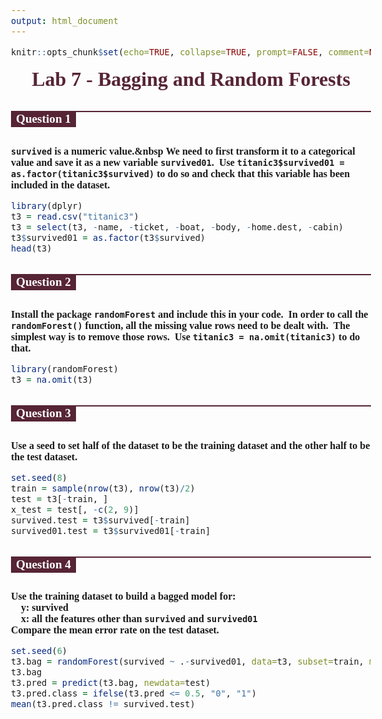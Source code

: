 ```yaml
---
output: html_document
---
```

<style>
html {
  font-family: Georgia;
  font-size: inherit;
}
body {
  font-family: inherit;
  font-size: inherit;
  font-variant-numeric: lining-nums;
}
h1 {
  font-size: 2rem;
  font-weight: bold;
  color: #562435;
  text-align: center;
  margin: 1rem 0;
}
h2 {
  font-size: 1.2rem;
  font-weight: bold;
  color: #562435;
  margin-top: 2rem;
  border-top: 2px solid #562435;
  padding-bottom: 1rem;
}
h2 span {
  background-color: #562435;
  color: white;
  padding: 0 0.5rem 0.2rem;
}
div.question {
  font-weight: bold;
  margin-bottom: 1rem;
}
</style>

```r
knitr::opts_chunk$set(echo=TRUE, collapse=TRUE, prompt=FALSE, comment=NA, fig.align="center")
```

<h1>Lab 7 - Bagging and Random Forests</h1>

<h2><span>Question 1</span></h2>

<div class="question">`survived` is a numeric value.&nbsp&nbsp;We need to first transform it to a categorical value and save it as a new variable `survived01`.&nbsp;&nbsp;Use `titanic3$survived01 = as.factor(titanic3$survived)` to do so and check that this variable has been included in the dataset.</div>

```r
library(dplyr)
t3 = read.csv("titanic3")
t3 = select(t3, -name, -ticket, -boat, -body, -home.dest, -cabin)
t3$survived01 = as.factor(t3$survived)
head(t3)
```

<h2><span>Question 2</span></h2>

<div class="question">Install the package `randomForest` and include this in your code.&nbsp;&nbsp;In order to call the `randomForest()` function, all the missing value rows need to be dealt with.&nbsp;&nbsp;The simplest way is to remove those rows.&nbsp;&nbsp;Use `titanic3 = na.omit(titanic3)` to do that.</div>

```r
library(randomForest)
t3 = na.omit(t3)
```

<h2><span>Question 3</span></h2>

<div class="question">Use a seed to set half of the dataset to be the training dataset and the other half to be the test dataset.</div>

```r
set.seed(8)
train = sample(nrow(t3), nrow(t3)/2)
test = t3[-train, ]
x_test = test[, -c(2, 9)]
survived.test = t3$survived[-train]
survived01.test = t3$survived01[-train]
```

<h2><span>Question 4</span></h2>

<div class="question">Use the training dataset to build a bagged model for:</br>
&nbsp;&nbsp;&nbsp;&nbsp;y: survived</br>
&nbsp;&nbsp;&nbsp;&nbsp;x: all the features other than `survived` and `survived01`</br>
Compare the mean error rate on the test dataset.</div>

```r
set.seed(6)
t3.bag = randomForest(survived ~ .-survived01, data=t3, subset=train, mtry=7, importance=TRUE)
t3.bag
t3.pred = predict(t3.bag, newdata=test)
t3.pred.class = ifelse(t3.pred <= 0.5, "0", "1")
mean(t3.pred.class != survived.test)
```

